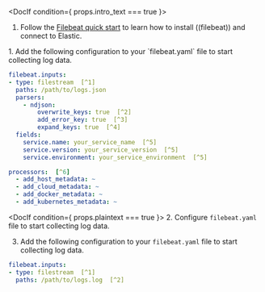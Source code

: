 <DocIf condition={ props.intro_text === true }>
1. Follow the [Filebeat quick start](((filebeat-ref))/filebeat-installation-configuration.html) to learn how to
    install ((filebeat)) and connect to Elastic.
</DocIf>
<DocIf condition={ props.ecs_logs === true }>
1. Add the following configuration to your `filebeat.yaml` file to start collecting log data.

```yaml
filebeat.inputs:
- type: filestream  [^1]
  paths: /path/to/logs.json
  parsers:
    - ndjson:
        overwrite_keys: true  [^2]
        add_error_key: true  [^3]
        expand_keys: true  [^4]
  fields:
    service.name: your_service_name  [^5]
    service.version: your_service_version  [^5]
    service.environment: your_service_environment  [^5]

processors:  [^6]
  - add_host_metadata: ~
  - add_cloud_metadata: ~
  - add_docker_metadata: ~
  - add_kubernetes_metadata: ~
```
[^1]: Use the filestream input to read lines from active log files.
[^2]: Values from the decoded JSON object overwrite the fields that ((filebeat)) normally adds (type, source, offset, etc.) in case of conflicts.
[^3]: ((filebeat)) adds an "error.message" and "error.type: json" key in case of JSON unmarshalling errors.
[^4]: ((filebeat)) will recursively de-dot keys in the decoded JSON, and expand them into a hierarchical object structure.
[^5]: The `service.name` (required), `service.version` (optional) and `service.environment` (optional) of the service you're collecting logs from, used for <DocLink id="serverlessObservabilityCorrelateApplicationLogs" section="log-correlation">Log correlation</DocLink>.
[^6]: Processors enhance your data. See [processors](((filebeat-ref))/filtering-and-enhancing-data.html) to learn more.
</DocIf>

<DocIf condition={ props.plaintext === true }>
2. Configure `filebeat.yaml` file to start collecting log data.

3. Add the following configuration to your `filebeat.yaml` file to start collecting log data.

```yaml
filebeat.inputs:
- type: filestream  [^1]
  paths: /path/to/logs.log  [^2]
```
[^1]: Reads lines from an active log file.
[^2]: A list of glob-based paths that will be crawled and fetched.
</DocIf>